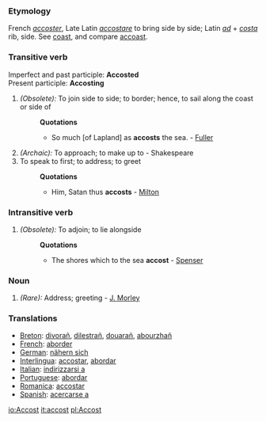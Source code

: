 ===Etymology===
French ''[[accoster]]'', Late Latin ''[[accostare]]'' to bring side by side; Latin ''[[ad]]'' + ''[[costa]]'' rib, side. See [[coast]], and compare [[accoast]].
===Transitive verb===
Imperfect and past participle: '''Accosted''' <br>
Present participle: '''Accosting'''
#''(Obsolete):'' To join side to side; to border; hence, to sail along the coast or side of
#:'''Quotations'''
#:*So much [of Lapland] as '''accosts''' the sea. - [[Fuller]]
#''(Archaic):'' To approach; to make up to - Shakespeare
#To speak to first; to address; to greet
#:'''Quotations'''
#:*Him, Satan thus '''accosts''' - [[Milton]]

===Intransitive verb===
#''(Obsolete):'' To adjoin; to lie alongside
#:'''Quotations'''
#:*The shores which to the sea '''accost''' - [[Spenser]]

===Noun===
#''(Rare):'' Address; greeting - [[J. Morley]]
===Translations===
*[[Breton]]: [[divorañ]], [[dilestrañ]], [[douarañ]], [[abourzhañ]]
*[[French]]: [[aborder]]
*[[German]]: [[nähern sich]]
*[[Interlingua]]: [[accostar]], [[abordar]]
*[[Italian]]: [[indirizzarsi a]]
*[[Portuguese]]: [[abordar]]
*[[Romanica]]: [[accostar]]
*[[Spanish]]: [[acercarse a]]<BR>

[[io:Accost]]
[[it:accost]]
[[pl:Accost]]